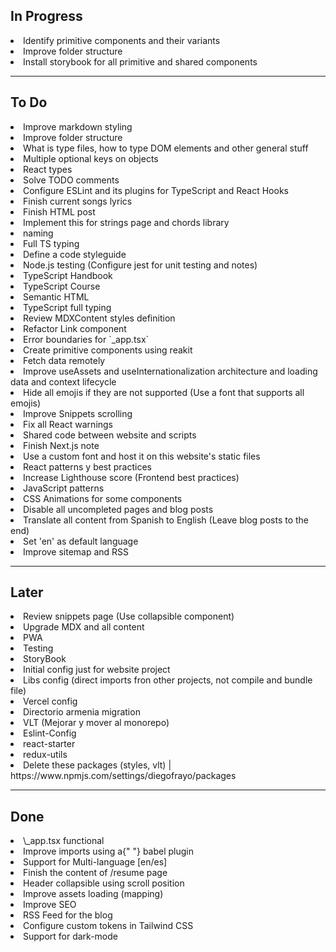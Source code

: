 ## In Progress

<Collapsible title="Important">
  <ToDoList>
    <li>Identify primitive components and their variants</li>
    <li>Improve folder structure</li>
    <li>Install storybook for all primitive and shared components</li>
  </ToDoList>
</Collapsible>

---

## To Do

<Collapsible title="Priority">
  <ToDoList>
    <li>Improve markdown styling</li>
    <li>Improve folder structure</li>
  </ToDoList>
</Collapsible>

<Collapsible title="TypeScript">
  <ToDoList>
    <li>What is type files, how to type DOM elements and other general stuff</li>
    <li>Multiple optional keys on objects</li>
    <li>React types</li>
    <li>Solve TODO comments</li>
    <li>Configure ESLint and its plugins for TypeScript and React Hooks</li>
  </ToDoList>
</Collapsible>

<Collapsible title="Content">
  <ToDoList>
    <li>Finish current songs lyrics</li>
    <li>Finish HTML post</li>
  </ToDoList>
</Collapsible>

<Collapsible title="Refactor">
  <ToDoList>
    <li>Implement this for strings page and chords library</li>
    <li>
      <Link href="https://github.com/kettanaito/naming-cheatsheet">naming</Link>
    </li>
    <li>Full TS typing</li>
    <li>Define a code styleguide</li>
  </ToDoList>
</Collapsible>

<Collapsible title="Soon">
  <ToDoList>
    <li>Node.js testing (Configure jest for unit testing and notes)</li>
    <li>TypeScript Handbook</li>
    <li>TypeScript Course</li>
  </ToDoList>
</Collapsible>

<Collapsible title="Best practices checklist">
  <ToDoList>
    <li>Semantic HTML</li>
    <li>TypeScript full typing</li>
  </ToDoList>
</Collapsible>

<Collapsible title="Challenges">
  <ToDoList>
    <li>Review MDXContent styles definition</li>
    <li>Refactor Link component</li>
    <li>Error boundaries for `_app.tsx`</li>
    <li>Create primitive components using reakit</li>
    <li>Fetch data remotely</li>
    <li>
      Improve useAssets and useInternationalization architecture and loading data and
      context lifecycle
    </li>
    <li>
      Hide all emojis if they are not supported (Use a font that supports all emojis)
    </li>
    <li>Improve Snippets scrolling</li>
    <li>Fix all React warnings</li>
    <li>Shared code between website and scripts</li>
  </ToDoList>
</Collapsible>

<Collapsible title="Learning">
  <ToDoList>
    <li>Finish Next.js note</li>
    <li>Use a custom font and host it on this website's static files</li>
    <li>React patterns y best practices</li>
    <li>Increase Lighthouse score (Frontend best practices)</li>
    <li>JavaScript patterns</li>
    <li>CSS Animations for some components</li>
  </ToDoList>
</Collapsible>

<Collapsible title="English">
  <ToDoList>
    <li data-completed>Disable all uncompleted pages and blog posts</li>
    <li>Translate all content from Spanish to English (Leave blog posts to the end)</li>
    <li>Set 'en' as default language</li>
    <li>Improve sitemap and RSS</li>
  </ToDoList>
</Collapsible>

---

## Later

<Collapsible title="To Do">
  <ToDoList>
    <li data-completed>Review snippets page (Use collapsible component)</li>
    <li>Upgrade MDX and all content</li>
  </ToDoList>
</Collapsible>

<Collapsible title="Long term">
  <ToDoList>
    <li>PWA</li>
    <li>Testing</li>
    <li>StoryBook</li>
  </ToDoList>
</Collapsible>

<Collapsible title="Monorepo / Repos cleanup">
  <ToDoList>
    <li>Initial config just for website project</li>
    <li>Libs config (direct imports fron other projects, not compile and bundle file)</li>
    <li>Vercel config</li>
    <li>Directorio armenia migration</li>
  </ToDoList>
  <ToDoList>
    <li>VLT (Mejorar y mover al monorepo)</li>
    <li>Eslint-Config</li>
    <li>react-starter</li>
    <li>redux-utils</li>
    <li>
      Delete these packages (styles, vlt) | <Link href="https://www.npmjs.com/settings/diegofrayo/packages">https://www.npmjs.com/settings/diegofrayo/packages</Link>
    </li>
  </ToDoList>
</Collapsible>

---

## Done

<Collapsible title="Completed ones">
  <ToDoList>
    <li data-completed >\_app.tsx functional</li>
    <li>
      Improve imports using a{" "}
      <Link href="https://www.npmjs.com/package/babel-plugin-import">babel plugin</Link>
    </li>
    <li data-completed>Support for Multi-language [en/es]</li>
    <li data-completed>
      Finish the content of <Link href={DATA.routes.RESUME}>/resume</Link> page
    </li>
    <li data-completed>Header collapsible using scroll position</li>
    <li>Improve assets loading (mapping)</li>
    <li data-completed>Improve SEO</li>
    <li data-completed>RSS Feed for the blog</li>
    <li data-completed>Configure custom tokens in Tailwind CSS</li>
    <li data-completed>Support for dark-mode</li>
  </ToDoList>
</Collapsible>
